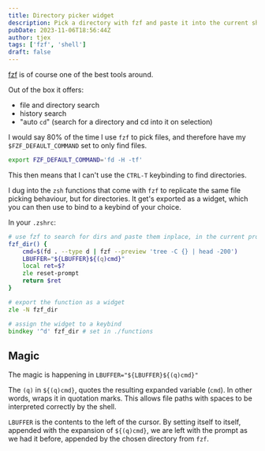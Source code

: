 ```yaml
---
title: Directory picker widget
description: Pick a directory with fzf and paste it into the current shell prompt.
pubDate: 2023-11-06T18:56:44Z 
author: tjex
tags: ['fzf', 'shell']
draft: false
---
```


[fzf](https://github.com/junegunn/fzf) is of course one of the best tools around. 

Out of the box it offers:

- file and directory search
- history search
- "auto `cd`" (search for a directory and cd into it on selection)

I would say 80% of the time I use `fzf` to pick files, and therefore have my 
`$FZF_DEFAULT_COMMAND` set to only find files.

```zsh
export FZF_DEFAULT_COMMAND='fd -H -tf'
```

This then means that I can't use the `CTRL-T` keybinding to find directories.

I dug into the `zsh` functions that come with `fzf` to replicate the same file picking 
behaviour, but for directories. It get's exported as a widget, which you can then 
use to bind to a keybind of your choice.

In your `.zshrc`:

```zsh
# use fzf to search for dirs and paste them inplace, in the current prompt
fzf_dir() {
    cmd=$(fd . --type d | fzf --preview 'tree -C {} | head -200')
    LBUFFER="${LBUFFER}${(q)cmd}"
    local ret=$?
    zle reset-prompt
    return $ret
}

# export the function as a widget
zle -N fzf_dir

# assign the widget to a keybind
bindkey '^d' fzf_dir # set in ./functions
```

## Magic

The magic is happening in `LBUFFER="${LBUFFER}${(q)cmd}"`

The `(q)` in `${(q)cmd}`, quotes the resulting expanded variable (`cmd`). In other words, wraps 
it in quotation marks. This allows file paths with spaces to be interpreted correctly by the shell.

`LBUFFER` is the contents to the left of the cursor. By setting itself to itself, appended with the 
expansion of `${(q)cmd}`, we are left with the prompt as we had it before, appended by the chosen 
directory from `fzf`.

